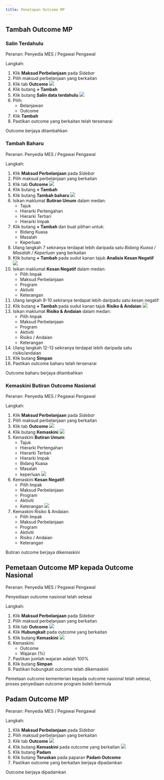 ```yaml
---
title: Penetapan Outcome MP
---
```


## Tambah Outcome MP
### Salin Terdahulu
Peranan: Penyedia MES / Pegawai Pengawal

Langkah:
1. Klik **Maksud Perbelanjaan** pada *Sidebar*
2. Pilih maksud perbelanjaan yang berkaitan
3. Klik tab **Outcome**
![](./images/motc-tambah.png)
4. Klik butang **+ Tambah**
5. Klik butang **Salin data terdahulu**
![](./images/motc-salin.png)
6. Pilih:
    * Belanjawan 
    * Outcome
7. Klik **Tambah**
8. Pastikan outcome yang berkaitan telah tersenarai

<Callout title="Outcome">
Outcome berjaya ditambahkan
</Callout>

### Tambah Baharu
Peranan: Penyedia MES / Pegawai Pengawal

Langkah:
1. Klik **Maksud Perbelanjaan** pada *Sidebar*
2. Pilih maksud perbelanjaan yang berkaitan
3. Klik tab **Outcome**
![](./images/motc-tambah.png)
4. Klik butang **+ Tambah**
5. Klik butang **Tambah baharu**
![](./images/motc-paparan.png)
6. Isikan maklumat **Butiran Umum** dalam medan:
    * Tajuk
    * Hierarki Pertengahan
    * Hierarki Tertiari
    * Hierarki Impak
7. Klik butang **+ Tambah** dan buat pilihan untuk:
    * Bidang Kuasa
    * Masalah
    * Keperluan
8. Ulang langkah 7 sekiranya terdapat lebih daripada satu *Bidang Kuasa / Masalah / Keperluan* yang berkaitan
9. Klik butang **+ Tambah** pada sudut kanan tajuk **Analisis Kesan Negatif**
![](./images/outcome-kesannegatif.png)
10. Isikan maklumat **Kesan Negatif** dalam medan:
    * Pilih Impak
    * Maksud Perbelanjaan
    * Program
    * Aktiviti
    * Keterangan
11. Ulang langkah 9-10 sekiranya terdapat lebih daripadu satu kesan negatif
12. Klik butang **+ Tambah** pada sudut kanan tajuk **Risiko & Andaian**
![](./images/outcome-risiko.png)
13. Isikan maklumat **Risiko & Andaian** dalam medan:
    * Pilih Impak
    * Maksud Perbelanjaan
    * Program
    * Aktiviti
    * Risiko / Andaian
    * Keterangan
14. Ulang langkah 12-13 sekiranya terdapat lebih daripada satu risiko/andaian 
15. Klik butang **Simpan**
16. Pastikan outcome baharu telah tersenarai

<Callout title="Outcome">
Outcome baharu berjaya ditambahkan
</Callout>

### Kemaskini Butiran Outcome Nasional
Peranan: Penyedia MES / Pegawai Pengawal

Langkah:
1. Klik **Maksud Perbelanjaan** pada *Sidebar*
2. Pilih maksud perbelanjaan yang berkaitan
3. Klik tab **Outcome**
![](./images/motc-kemaskini.png)
4. Klik butang **Kemaskini**
![](./images/motc-paparan.png)
5. Kemaskini **Butiran Umum**:
    * Tajuk
    * Hierarki Pertengahan
    * Hierarki Tertiari
    * Hierarki Impak
    * Bidang Kuasa 
    * Masalah 
    * keperluan
    ![](./images/outcome-kesannegatif.png)
6. Kemaskini **Kesan Negatif**:
    * Pilih Impak
    * Maksud Perbelanjaan
    * Program
    * Aktiviti
    * Keterangan 
    ![](./images/outcome-risiko.png)
7. Kemaskini Risiko & Andaian:
    * Pilih Impak
    * Maksud Perbelanjaan
    * Program
    * Aktiviti
    * Risiko / Andaian
    * Keterangan 

<Callout title="Outcome">
Butiran outcome berjaya dikemaskini
</Callout>

## Pemetaan Outcome MP kepada Outcome Nasional
Peranan: Penyedia MES / Pegawai Pengawal

<Callout title="Pra-syarat" type="warn"> 
Penyediaan outcome nasional telah selesai
</Callout>

Langkah:
1. Klik **Maksud Perbelanjaan** pada *Sidebar*
2. Pilih maksud perbelanjaan yang berkaitan
3. Klik tab **Outcome**
![](./images/motc-hubungkait.png)
4. Klik **Hubungkait** pada outcome yang berkaitan
5. Klik butang **Kemaskini**
![](./images/hubungkait-paparan.png) 
6. Kemaskini:
    * Outcome
    * Wajaran (%)
7. Pastikan jumlah wajaran adalah 100%
8. Klik butang **Simpan**
9. Pastikan hubungkait outcome telah dikemaskini

<Callout title="Outcome">
Pemetaan outcome kementerian kepada outcome nasional telah selesai, proses penyediaan outcome program boleh bermula
</Callout>

## Padam Outcome MP
Peranan: Penyedia MES / Pegawai Pengawal

Langkah:
1. Klik **Maksud Perbelanjaan** pada *Sidebar*
2. Pilih maksud perbelanjaan yang berkaitan
3. Klik tab **Outcome**
![](./images/motc-kemaskini.png)
4. Klik butang **Kemaskini** pada outcome yang berkaitan
![](./images/motc-paparan.png)
5. Klik butang **Padam**
6. Klik butang **Teruskan** pada paparan **Padam Outcome**
7. Pastikan outcome yang berkaitan berjaya dipadamkan

<Callout title="Outcome">
Outcome berjaya dipadamkan
</Callout>